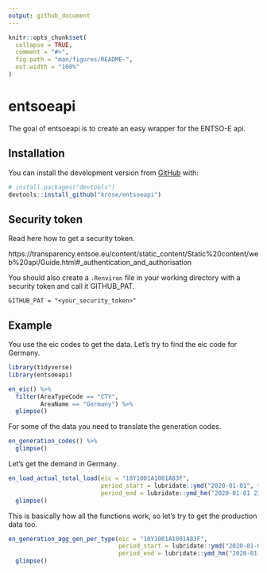 ```yaml
---
output: github_document
---
```


<!-- README.md is generated from README.Rmd. Please edit that file -->

```r
knitr::opts_chunk$set(
  collapse = TRUE,
  comment = "#>",
  fig.path = "man/figures/README-",
  out.width = "100%"
)
```

# entsoeapi

<!-- badges: start -->
<!-- badges: end -->

The goal of entsoeapi is to create an easy wrapper for the ENTSO-E api.

## Installation

You can install the development version from [GitHub](https://github.com/) with:

``` r
# install.packages("devtools")
devtools::install_github("krose/entsoeapi")

```

## Security token

Read here how to get a security token.

https://transparency.entsoe.eu/content/static_content/Static%20content/web%20api/Guide.html#_authentication_and_authorisation

You should also create a `.Renviron` file in your working directory with a security token and call it GITHUB_PAT.

```
GITHUB_PAT = "<your_security_token>"

```


## Example

You use the eic codes to get the data. Let's try to find the eic code for Germany.

```r
library(tidyverse)
library(entsoeapi)

en_eic() %>% 
  filter(AreaTypeCode == "CTY", 
         AreaName == "Germany") %>% 
  glimpse()

```


For some of the data you need to translate the generation codes.

```r

en_generation_codes() %>%
  glimpse()

```

Let's get the demand in Germany.

```r

en_load_actual_total_load(eic = "10Y1001A1001A83F", 
                          period_start = lubridate::ymd("2020-01-01", tz = "CET"),
                          period_end = lubridate::ymd_hm("2020-01-01 23:00", tz = "CET")) %>%
  glimpse()

```

This is basically how all the functions work, so let's try to get the production data too.

```r

en_generation_agg_gen_per_type(eic = "10Y1001A1001A83F", 
                               period_start = lubridate::ymd("2020-01-01", tz = "CET"),
                               period_end = lubridate::ymd_hm("2020-01-01 23:00", tz = "CET")) %>%
  glimpse()


```
